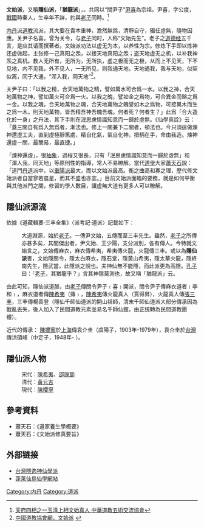{{道教}}
'''文始派'''，又稱'''隱仙派'''，「'''猶龍派'''」，{{citation needed|與[[華山派|華山派]]和[[樓觀道|樓觀道]]號為古代三大流派}}。共同以“關尹子”[[尹喜|尹喜]]為宗祖。尹喜，字公度，[[戰國|戰國]]時秦人，生卒年不詳，約與[[老子|老子]]同時。<ref>[http://大法師.tw/article.php?id=39 天府四相之一玉清上相文始真人 中華道教五術交流協會]{{dead link|date=2017年12月 |bot=InternetArchiveBot |fix-attempted=yes }}</ref>

[[内丹|内丹]]派[[道教|道教]]流派，其大要在貴本重神，澹然無爲，清靜自守，獨任虛無，隨物因應。关尹子名喜，曾为关令，与[[老子|老子]]同时，人称“文始先生”。老子之[[道德经|道德经]]五千言，是应其请而撰著者。文始派功法以虚无为本，以养性为宗。修炼下手即以炼神还虚做起，主张修一己真阳之炁，以接天地真阳之炁；盗天地虚无之机，以补我神炁之真机。教人无所有，无所为，无所执，虚之极而无之极，从而上不见天，下不见地，内不见我，外不见人，一无所见，则我通天地，天地通我，我与天地，似契似离，同于大通，“浑入我，同天地”<ref>[http://www.taoist.org.cn/xiuchi/neidan/daoyuan/wenshipai.htm 中國道教協會網，文始派] {{webarchive|url=https://web.archive.org/web/20071013143206/http://www.taoist.org.cn/xiuchi/neidan/daoyuan/wenshipai.htm |date=2007-10-13 }}</ref>。

关尹子曰：「以我之精，合天地萬物之精，譬如萬水可合爲一水。以我之神，合天地萬物之神，譬如萬火可合爲一火。以我之魄，譬如金之爲物，可合異金而鎔之爲一金。以我之魂，合天地萬物之魂，合天地萬物之魄譬如木之爲物，可接異木而生之爲一木。則天地萬物，皆吾精吾神吾魄吾魂。何者死？何者生？」此爲「合大造化於一身」之丹法，其下手則在泯思慮情識知意而一歸於虛無。《仙學真詮》云：「蓋三關自有爲入無爲者，漸法也。修上一關兼下二關者，頓法也。今只須逕做煉神還虛工夫，直到虛極靜篤處，精自化氣，氣自化神，把柄在手，命由我造。煉神還虛一關，最簡易，最直捷。」

「煉神還虛」，很[[抽象|抽象]]，過程又很長，只有「泯思慮情識知意而一歸於虛無」和「渾人我，同天地」等原則性的指導，常人不易瞭解。當代[[道學|道學]]大家[[蕭天石|蕭天石]]說：「道門[[丹道|丹道]]派中，以[[重陽派|重陽派]]最大，而以文始派最高。衡之曲高和寡之理，歷代修文始派者自當寥若晨星，而其不盛也亦宜。」目前文始派面臨的要務，就是如何平衡與其他派門之間，修習的學人數目，讓虛無大道有更多人可以瞭解。

== 隱仙派源流 ==

依據《道藏輯要‧三丰全集》〈派考記‧道派〉記載如下︰

:大道淵源，始於[[老子|老子]]。一傳尹文始，五傳而至三丰先生。雖然，[[老子|老子]]之所傳亦甚多矣，其間傑出者，尹文始、王少陽，支分派別，各有傳人。今特就文始言之，文始傳麻衣，麻衣傳希夷，希夷傳火龍，火龍傳三丰。或以為'''隱仙派'''者，文始隱關令，隱太白麻衣，隱石堂，隱黃山希夷，隱太華火龍，隱終南先生，隱武當，此隱派之說也。夫神仙無不能隱，而此派更為高隱。[[孔子|孔子]]曰：「[[老子|老子]]，其猶龍乎？」言其神隱莫測也，故又稱「猶龍派」云。

由此可知，隱仙派道脈，由[[老子|老子]]傳關令尹子﹙喜﹚開派，關令尹子傳麻衣道者﹙李和﹚，麻衣道者傳[[陳希夷|陳希夷]]（摶﹚，[[陳希夷|陳希夷]]傳火龍真人（賈得昇），火龍真人傳[[張三丰|張三丰]]，三丰傳楊善登（隱仙千師仙道派的開山祖師，清末千師仙道派大部分傳承因為戰亂丟失，後人加入了民間道教元素並易名千師仙館，由正统轉為民間道教團體）。

近代的傳承：
[[陳攖寧|陳攖寧]]於[[上海|上海]]傳袁介圭（虞陽子，1903年-1979年），袁介圭於[[台灣|台灣]]傳洪碩峰（中定子，1948年-   ）。

== 隱仙派人物 ==
:宋代：[[陳希夷|陳希夷]]、[[邵康節|邵康節]]
:清代：[[黃裳_(清朝)|黃元吉]]
:現代：[[陳攖寧|陳攖寧]]

==參考資料==
{{reflist|1}}

* 蕭天石：《道家養生學概要》
* 蕭天石：《文始派修真要旨》

==外部链接==
*[http://taiwan.yin-xian.com/ 台灣隱逸神仙學派] {{Wayback|url=http://taiwan.yin-xian.com/ |date=20200216104643 }}
*[http://bdal.kitty01.net/index.html 蓬萊仙島仙學網站] {{Wayback|url=http://bdal.kitty01.net/index.html |date=20201205083055 }}

[[Category:内丹|Category:内丹]]
[[Category:道派|Category:道派]]